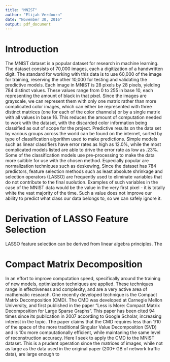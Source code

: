 ```yaml
---
title: "MNIST"
author: "Elijah Verdoorn"
date: "November 30, 2016"
output: pdf_document
---
```


# Introduction
The MNIST dataset is a popular dataset for research in machine learning. The dataset consists of 70,000 images, each a digitization of a handwritten digit. The standard for working with this data is to use 60,000 of the image for training, reserving the other 10,000 for testing and validating the predictive models.
Each image in MNIST is 28 pixels by 28 pixels, yielding 784 distinct values. These values range from 0 to 255 in base 10, each representing the amount of black in that pixel. Since the images are grayscale, we can represent them with only one matrix rather than more complicated color images, which can either be represented with three distinct matrices (one for each of the color channels) or by a single matrix with all values in base 16. This reduces the amount of computation needed to work with the dataset, with the discarded color information being classified as out of scope for the project. 
Predictive results on the data set by various groups across the world can be found on the internet, sorted by type of classification algorithm used to make predictions. Simple models such as linear classifiers have error rates as high as 12.0%, while the most complicated models listed are able to drive the error rate as low as .23%. Some of the classification models use pre-processing to make the data more suitible for use with the chosen method. Especially popular are normalization techniques such as deskewing, 
Since the dataset has 784 predictors, feature selection methods such as least absolute shrinkage and selection operators (LASSO) are frequently used to eliminate variables that do not contribute to the final suolution. Examples of such variables in the case of the MNIST data would be the value in the very first pixel - it is totally white the vast majority of the time. Such a value does not improve our ability to predict what class our data belongs to, so we can safely ignore it.

# Derivation of LASSO Feature Selection
LASSO feature selection can be derived from linear algebra principles. The 

# Compact Matrix Decomposition
In an effort to improve computation speed, specifically around the training of new models, optimization techniques are applied. These techniques range in effectiveness and complexity, and are a very active area of mathematic research.
One recently developed technique is the Compact Matrix Decomposition (CMD). The CMD was developed at Carnegie Mellon University, and first published in the paper "Less is More: Compact Matrix Decomposition for Large Sparse Graphs". This paper has been cited 94 times since its publication in 2007 according to Google Scholar, increasing interest in the topic.
The paper claims that the CMD requires less than 1/10 of the space of the more traditional Singular Value Decomposition (SVD) and is 10x more computationally efficient, while maintaning the same level of reconstruction accuracy. Here I seek to apply the CMD to the MNIST dataset. This is a prudent operation since the matrices of images, while not as large as the data used in the original paper (200+ GB of network traffic data), are large enough to  